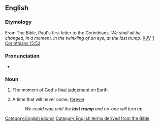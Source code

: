 ==English==

===Etymology===
From The Bible, Paul's first letter to the Corinthians. ''We shall all be changed, in a moment, in the twinkling of an eye, at the last trump''. [[KJV]] [http://en.wikisource.org/wiki/Bible_%28World_English%29/1_Corinthians#Chapter_15 1 Corinthians 15:52]

===Pronunciation===
* {{audio|En-au-last trump.ogg|Audio (AU)|lang=en}}

===Noun===
{{en-noun}}

# The moment of [[God]]'s [[final]] [[judgement]] on Earth.
# {{lb|en|by extension}} A time that will never come; [[forever]].
#: ''We could wait until the '''last trump''' and no-one will turn up.''

[[Category:English idioms]]
[[Category:English terms derived from the Bible]]